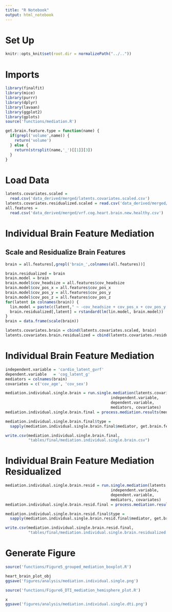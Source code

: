 ```yaml
---
title: "R Notebook"
output: html_notebook
---
```


# Set Up
```r
knitr::opts_knit$set(root.dir = normalizePath("../.."))
```

# Imports
```r
library(finalfit)
library(mice)
library(purrr)
library(dplyr)
library(lavaan)
library(ggplot2)
library(gplots)
source('functions/mediation.R')
```

```r
get.brain.feature.type = function(name) {
  if(grepl('volume',name)) {
    return('volume')
  } else {
    return(strsplit(name,'_')[[1]][3])
  }
}
```

# Load Data
```r
latents.covariates.scaled = 
  read.csv('data_derived/merged/latents.covariates.scaled.csv')
latents.covariates.residualized.scaled = read.csv('data_derived/merged/latents.covariates.residualized.scaled.csv')
all.features = 
  read.csv('data_derived/merged/vrf.cog.heart.brain.new.healthy.csv')
```

# Individual Brain Feature Mediation 

## Scale and Residualize Brain Features

```r
brain = all.features[,grepl('brain_',colnames(all.features))]
```

```r
brain.residualized = brain
brain.model = brain
brain.model$cov_headsize = all.features$cov_headsize
brain.model$cov_pos_x = all.features$cov_pos_x
brain.model$cov_pos_y = all.features$cov_pos_y
brain.model$cov_pos_z = all.features$cov_pos_z
for(latent in colnames(brain)) {
  lin.model = paste(c(latent," ~ -cov_headsize + cov_pos_x + cov_pos_y + cov_pos_z"),collapse='')
  brain.residualized[,latent] = rstandard(lm(lin.model, brain.model))
}
brain = data.frame(scale(brain))
```

```r
latents.covariates.brain = cbind(latents.covariates.scaled, brain)
latents.covariates.brain.residualized = cbind(latents.covariates.residualized.scaled, brain.residualized)
```

# Individual Brain Feature Mediation 

```r
independent.variable = 'cardio_latent_gvrf'
dependent.variable   = 'cog_latent_g'
mediators = colnames(brain)
covariates = c('cov_age', 'cov_sex')
```

```r
mediation.individual.single.brain = run.single.mediation(latents.covariates.brain, 
                                              independent.variable,
                                              dependent.variable, 
                                              mediators, covariates)
mediation.individual.single.brain.final = process.mediation.results(mediation.individual.single.brain)
```

```r
mediation.individual.single.brain.final$type = 
  sapply(mediation.individual.single.brain.final$mediator, get.brain.feature.type)
```

```r
write.csv(mediation.individual.single.brain.final,
          "tables/final/mediation.individual.single.brain.csv")
```

# Individual Brain Feature Mediation Residualized

```r
mediation.individual.single.brain.resid = run.single.mediation(latents.covariates.brain.residualized, 
                                              independent.variable,
                                              dependent.variable, 
                                              mediators, covariates)
mediation.individual.single.brain.resid.final = process.mediation.results(mediation.individual.single.brain.resid)
```

```r
mediation.individual.single.brain.resid.final$type = 
  sapply(mediation.individual.single.brain.resid.final$mediator, get.brain.feature.type)
```

```r
write.csv(mediation.individual.single.brain.resid.final,
          "tables/final/mediation.individual.single.brain.residualized.csv")
```

# Generate Figure
```r
source('functions/Figure5_grouped_mediation_boxplot.R')
```

```r
heart_brain_plot_obj
ggsave('figures/analysis/mediation.individual.single.png')
```

```r
source('functions/Figure6_DTI_mediation_hemisphere_plot.R')
```

```r
x
ggsave('figures/analysis/mediation.individual.single.dti.png')
```


